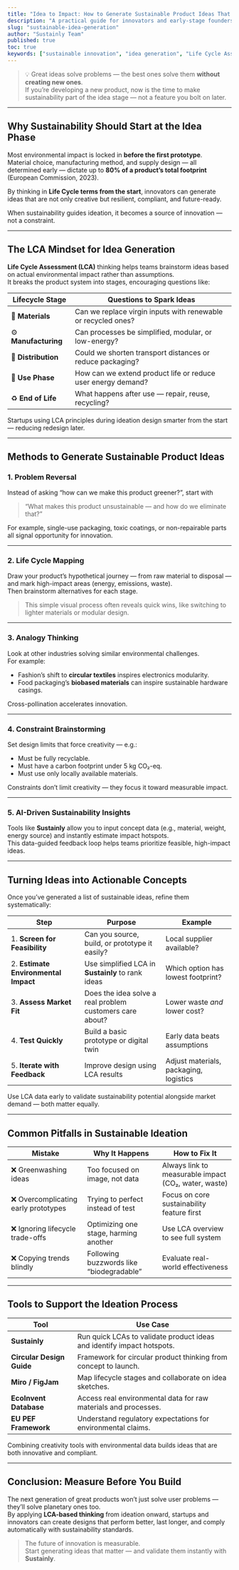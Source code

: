 ```yaml
---
title: "Idea to Impact: How to Generate Sustainable Product Ideas That Matter"
description: "A practical guide for innovators and early-stage founders to generate and evaluate sustainable product ideas using LCA thinking and impact-driven design."
slug: "sustainable-idea-generation"
author: "Sustainly Team"
published: true
toc: true
keywords: ["sustainable innovation", "idea generation", "Life Cycle Assessment", "product development", "eco design", "Sustainly", "green startups"]
---
```


> 💡 Great ideas solve problems — the best ones solve them **without creating new ones**.  
> If you’re developing a new product, now is the time to make sustainability part of the idea stage — not a feature you bolt on later.

---

## Why Sustainability Should Start at the Idea Phase

Most environmental impact is locked in **before the first prototype**.  
Material choice, manufacturing method, and supply design — all determined early — dictate up to **80% of a product’s total footprint** (European Commission, 2023).

By thinking in **Life Cycle terms from the start**, innovators can generate ideas that are not only creative but resilient, compliant, and future-ready.

<Callout icon="sparkles" color="#22C55E">
When sustainability guides ideation, it becomes a source of innovation — not a constraint.
</Callout>

---

## The LCA Mindset for Idea Generation

**Life Cycle Assessment (LCA)** thinking helps teams brainstorm ideas based on actual environmental impact rather than assumptions.  
It breaks the product system into stages, encouraging questions like:

| Lifecycle Stage | Questions to Spark Ideas |
|------------------|--------------------------|
| 🌾 **Materials** | Can we replace virgin inputs with renewable or recycled ones? |
| ⚙️ **Manufacturing** | Can processes be simplified, modular, or low-energy? |
| 🚚 **Distribution** | Could we shorten transport distances or reduce packaging? |
| 🧺 **Use Phase** | How can we extend product life or reduce user energy demand? |
| ♻️ **End of Life** | What happens after use — repair, reuse, recycling? |

<Tip>Startups using LCA principles during ideation design smarter from the start — reducing redesign later.</Tip>

---

## Methods to Generate Sustainable Product Ideas

### 1. **Problem Reversal**
Instead of asking “how can we make this product greener?”, start with  
> “What makes this product unsustainable — and how do we eliminate that?”

For example, single-use packaging, toxic coatings, or non-repairable parts all signal opportunity for innovation.

---

### 2. **Life Cycle Mapping**
Draw your product’s hypothetical journey — from raw material to disposal — and mark high-impact areas (energy, emissions, waste).  
Then brainstorm alternatives for each stage.  

> This simple visual process often reveals quick wins, like switching to lighter materials or modular design.

---

### 3. **Analogy Thinking**
Look at other industries solving similar environmental challenges.  
For example:
- Fashion’s shift to **circular textiles** inspires electronics modularity.  
- Food packaging’s **biobased materials** can inspire sustainable hardware casings.  

Cross-pollination accelerates innovation.

---

### 4. **Constraint Brainstorming**
Set design limits that force creativity — e.g.:
- Must be fully recyclable.  
- Must have a carbon footprint under 5 kg CO₂-eq.  
- Must use only locally available materials.  

<Callout icon="target" color="#16A34A">
Constraints don’t limit creativity — they focus it toward measurable impact.
</Callout>

---

### 5. **AI-Driven Sustainability Insights**
Tools like **Sustainly** allow you to input concept data (e.g., material, weight, energy source) and instantly estimate impact hotspots.  
This data-guided feedback loop helps teams prioritize feasible, high-impact ideas.

---

## Turning Ideas into Actionable Concepts

Once you’ve generated a list of sustainable ideas, refine them systematically:

| Step | Purpose | Example |
|------|----------|----------|
| 1. **Screen for Feasibility** | Can you source, build, or prototype it easily? | Local supplier available? |
| 2. **Estimate Environmental Impact** | Use simplified LCA in **Sustainly** to rank ideas | Which option has lowest footprint? |
| 3. **Assess Market Fit** | Does the idea solve a real problem customers care about? | Lower waste *and* lower cost? |
| 4. **Test Quickly** | Build a basic prototype or digital twin | Early data beats assumptions |
| 5. **Iterate with Feedback** | Improve design using LCA results | Adjust materials, packaging, logistics |

<Tip>Use LCA data early to validate sustainability potential alongside market demand — both matter equally.</Tip>

---

## Common Pitfalls in Sustainable Ideation

| Mistake | Why It Happens | How to Fix It |
|----------|----------------|---------------|
| ❌ Greenwashing ideas | Too focused on image, not data | Always link to measurable impact (CO₂, water, waste) |
| ❌ Overcomplicating early prototypes | Trying to perfect instead of test | Focus on core sustainability feature first |
| ❌ Ignoring lifecycle trade-offs | Optimizing one stage, harming another | Use LCA overview to see full system |
| ❌ Copying trends blindly | Following buzzwords like “biodegradable” | Evaluate real-world effectiveness |

---

## Tools to Support the Ideation Process

| Tool | Use Case |
|------|-----------|
| **Sustainly** | Run quick LCAs to validate product ideas and identify impact hotspots. |
| **Circular Design Guide** | Framework for circular product thinking from concept to launch. |
| **Miro / FigJam** | Map lifecycle stages and collaborate on idea sketches. |
| **EcoInvent Database** | Access real environmental data for raw materials and processes. |
| **EU PEF Framework** | Understand regulatory expectations for environmental claims. |

<Callout icon="leaf" color="#22C55E">
Combining creativity tools with environmental data builds ideas that are both innovative and compliant.
</Callout>

---

## Conclusion: Measure Before You Build

The next generation of great products won’t just solve user problems — they’ll solve planetary ones too.  
By applying **LCA-based thinking** from ideation onward, startups and innovators can create designs that perform better, last longer, and comply automatically with sustainability standards.

> The future of innovation is measurable.  
> Start generating ideas that matter — and validate them instantly with **Sustainly**.


